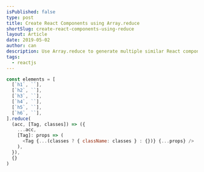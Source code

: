 ```yaml
---
isPublished: false
type: post
title: Create React Components using Array.reduce
shortSlug: create-react-components-using-reduce
layout: Article
date: 2019-05-02
author: can
description: Use Array.reduce to generate multiple similar React components like headings
tags:
  - reactjs
---
```


```js
const elements = [
  [`h1`, ``],
  [`h2`, ``],
  [`h3`, ``],
  [`h4`, ``],
  [`h5`, ``],
  [`h6`, ``],
].reduce(
  (acc, [Tag, classes]) => ({
    ...acc,
    [Tag]: props => (
      <Tag {...(classes ? { className: classes } : {})} {...props} />
    ),
  }),
  {}
)
```
